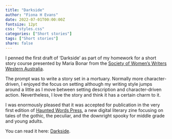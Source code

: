 ```yaml
---
title: "Darkside"
author: "Fiona H Evans"
date: 2022-07-01T00:00:00Z
fontsize: 12pt
css: "styles.css"
categories: ["Short stories"]
tags: ["Short stories"]
share: false
---
```


I penned the first draft of 'Darkside' as part of my homework for a short story course presented by Maria Bonar from the [Society of Women's Writers Western Australia](https://www.swwofwa.com.au/whats-on.html).

The prompt was to write a story set in a mortuary. Normally more character-driven,  I enjoyed the focus on setting although my writing style jumps around a little as I move between setting description and character-driven action. Nevertheless, I love the story and think it has a certain charm to it. 

I was enormously pleased that it was accepted for publication in the very first edition of [Haunted Words Press](https://www.hauntedwordspress.com/home), a new digital literary zine focusing on tales of the gothic, the peculiar, and the downright spooky for middle grade and young adults. 

You can read it here: [Darkside](https://www.hauntedwordspress.com/issues).
